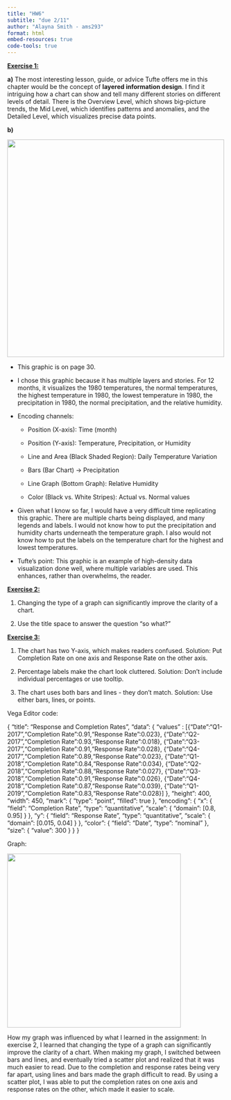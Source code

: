 ```yaml
---
title: "HW6"
subtitle: "due 2/11"
author: "Alayna Smith - ams293"
format: html
embed-resources: true
code-tools: true
---
```


[**Exercise 1:**]{.underline}

**a)** The most interesting lesson, guide, or advice Tufte offers me in this chapter would be the concept of **layered information design**. I find it intriguing how a chart can show and tell many different stories on different levels of detail. There is the Overview Level, which shows big-picture trends, the Mid Level, which identifies patterns and anomalies, and the Detailed Level, which visualizes precise data points.

**b)**

![](NYCweather.png){width="500"}

-   This graphic is on page 30.

-   I chose this graphic because it has multiple layers and stories. For 12 months, it visualizes the 1980 temperatures, the normal temperatures, the highest temperature in 1980, the lowest temperature in 1980, the precipitation in 1980, the normal precipitation, and the relative humidity.

-   Encoding channels:

    -   Position (X-axis): Time (month)

    -   Position (Y-axis): Temperature, Precipitation, or Humidity

    -   Line and Area (Black Shaded Region): Daily Temperature Variation

    -   Bars (Bar Chart) → Precipitation

    -   Line Graph (Bottom Graph): Relative Humidity

    -   Color (Black vs. White Stripes): Actual vs. Normal values

-   Given what I know so far, I would have a very difficult time replicating this graphic. There are multiple charts being displayed, and many legends and labels. I would not know how to put the precipitation and humidity charts underneath the temperature graph. I also would not know how to put the labels on the temperature chart for the highest and lowest temperatures.

-   Tufte's point: This graphic is an example of high-density data visualization done well, where multiple variables are used. This enhances, rather than overwhelms, the reader.

[**Exercise 2:**]{.underline}

1.  Changing the type of a graph can significantly improve the clarity of a chart.

2.  Use the title space to answer the question "so what?"

[**Exercise 3:**]{.underline}

1.  The chart has two Y-axis, which makes readers confused. Solution: Put Completion Rate on one axis and Response Rate on the other axis.

2.  Percentage labels make the chart look cluttered. Solution: Don't include individual percentages or use tooltip.

3.  The chart uses both bars and lines - they don't match. Solution: Use either bars, lines, or points.

Vega Editor code:

{ "title": "Response and Completion Rates", "data": { "values" : \[{"Date":"Q1-2017","Completion Rate":0.91,"Response Rate":0.023}, {"Date":"Q2-2017","Completion Rate":0.93,"Response Rate":0.018}, {"Date":"Q3-2017","Completion Rate":0.91,"Response Rate":0.028}, {"Date":"Q4-2017","Completion Rate":0.89,"Response Rate":0.023}, {"Date":"Q1-2018","Completion Rate":0.84,"Response Rate":0.034}, {"Date":"Q2-2018","Completion Rate":0.88,"Response Rate":0.027}, {"Date":"Q3-2018","Completion Rate":0.91,"Response Rate":0.026}, {"Date":"Q4-2018","Completion Rate":0.87,"Response Rate":0.039}, {"Date":"Q1-2019","Completion Rate":0.83,"Response Rate":0.028}\] }, "height": 400, "width": 450, "mark": { "type": "point", "filled": true }, "encoding": { "x": { "field": "Completion Rate", "type": "quantitative", "scale": { "domain": \[0.8, 0.95\] } }, "y": { "field": "Response Rate", "type": "quantitative", "scale": { "domain": \[0.015, 0.04\] } }, "color": { "field": "Date", "type": "nominal" }, "size": { "value": 300 } } }

Graph:

![](ResponseCompletionRates.png){width="400"}

How my graph was influenced by what I learned in the assignment: In exercise 2, I learned that changing the type of a graph can significantly improve the clarity of a chart. When making my graph, I switched between bars and lines, and eventually tried a scatter plot and realized that it was much easier to read. Due to the completion and response rates being very far apart, using lines and bars made the graph difficult to read. By using a scatter plot, I was able to put the completion rates on one axis and response rates on the other, which made it easier to scale.
